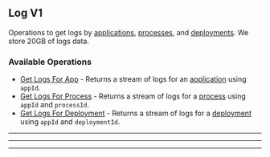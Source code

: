 
## Log V1
Operations to get logs by [applications](https://hathora.dev/docs/concepts/hathora\-entities\#application), [processes](https://hathora.dev/docs/concepts/hathora\-entities\#process), and [deployments](https://hathora.dev/docs/concepts/hathora\-entities\#deployment). We store 20GB of logs data.

### Available Operations

* [Get Logs For App](/log_v1/get_logs_for_app) - Returns a stream of logs for an [application](https://hathora.dev/docs/concepts/hathora-entities#application) using `appId`.
* [Get Logs For Process](/log_v1/get_logs_for_process) - Returns a stream of logs for a [process](https://hathora.dev/docs/concepts/hathora-entities#process) using `appId` and `processId`.
* [Get Logs For Deployment](/log_v1/get_logs_for_deployment) - Returns a stream of logs for a [deployment](https://hathora.dev/docs/concepts/hathora-entities#deployment) using `appId` and `deploymentId`.

---
<GetLogsForApp />

---
<GetLogsForProcess />

---
<GetLogsForDeployment />
